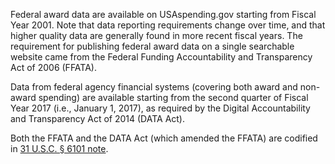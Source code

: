 Federal award data are available on USAspending.gov starting from Fiscal Year 2001. Note that data reporting requirements change over time, and that higher quality data are generally found in more
recent fiscal years. The requirement for publishing federal award data on a single searchable website came from the Federal Funding Accountability and Transparency Act of 2006 (FFATA).

Data from federal agency financial systems (covering both award and non-award spending) are available starting from the second quarter of Fiscal Year 2017 (i.e., January 1, 2017), as required by the Digital Accountability and Transparency Act of 2014 (DATA Act).

Both the FFATA and the DATA Act (which amended the FFATA) are codified in [31 U.S.C. § 6101 note](https://uscode.house.gov/view.xhtml?req=(title:31%20section:6101%20edition:prelim)%20OR%20(granuleid:USC-prelim-title31-section6101)&f=treesort&edition=prelim&num=0&jumpTo=true).
